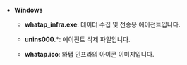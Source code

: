 * **Windows**

  * **whatap_infra.exe**: 데이터 수집 및 전송용 에이전트입니다.

  * **unins000.***: 에이전트 삭제 파일입니다. 

  * **whatap.ico**: 와탭 인프라의 아이콘 이미지입니다.  